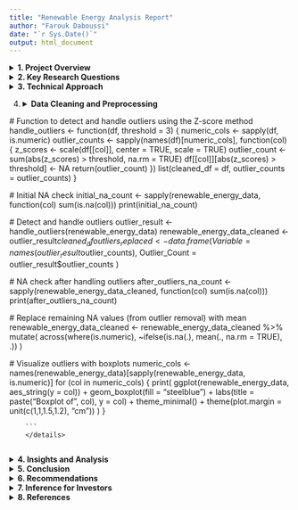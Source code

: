 ```yaml
---
title: "Renewable Energy Analysis Report"
author: "Farouk Daboussi"
date: "`r Sys.Date()`"
output: html_document
---
```





<details>

<summary><strong>1. Project Overview</strong></summary>

The Renewable Energy Analysis Report aims to provide a comprehensive evaluation of various renewable energy sources. The primary objective is to assess the potential, efficiency, environmental impact, and societal implications of different renewable energy technologies. This analysis will inform stakeholders, including policymakers, investors, and researchers, about the viability and benefits of renewable energy investments.

Key areas of focus include:

-   **Energy Production Potential**: Evaluating the installed capacity per unit land area and understanding seasonal and geographical variations in energy production.
-   **Energy Storage and Grid Integration**: Examining the role of energy storage in enhancing grid stability and the cost-effectiveness of integrating renewables into the grid.
-   **Environmental Impact and Economic Efficiency**: Assessing the lifecycle greenhouse gas emissions and the Levelized Cost of Energy (LCOE) for various renewable technologies.
-   **Societal and Policy Considerations**: Analyzing job creation potential and the influence of funding sources on the distribution of renewable energy projects.

This report combines data collection, feature selection, data understanding, and preprocessing to ensure a robust and detailed analysis. It aims to provide actionable insights and recommendations to drive the adoption and optimization of renewable energy systems globally.

</details>

<details>

<summary><strong>2. Key Research Questions</strong></summary>

This section outlines the primary research questions that guide the analysis in the Renewable Energy Analysis Report. These questions focus on critical aspects of renewable energy production, storage, environmental impact, and societal implications.

1.  **Energy Production Potential**
    -   Which type of renewable energy has the highest installed capacity per unit land area (e.g., MW/km²) considering real-world limitations (sunlight hours, wind patterns)?
    -   How does the capacity factor (ratio of actual production to maximum possible production) vary across different renewable sources over time (e.g., seasonal variations for solar)?
2.  **Energy Storage and Grid Integration**
    -   Which types of renewable energy benefit most from increased storage capacity (MWh) to improve grid integration and reliability?
    -   Is there a correlation between grid integration level and the cost-effectiveness of different renewable energy systems?
3.  **Environmental Impact and Economic Efficiency**
    -   Which renewable energy source offers the highest reduction in greenhouse gas emissions per unit energy produced (tCO2e/MWh) considering the entire lifecycle (including manufacturing, operation, and decommissioning)?
    -   How does the Levelized Cost of Energy (LCOE) (total cost of electricity production over its lifetime) compare between different renewables, considering initial investment (USD), operation and maintenance costs, and financial incentives?
4.  **Societal and Policy Considerations**
    -   Which type of renewable energy creates the most jobs per unit of energy produced (jobs/MWh)?
    -   How do funding sources (government, private, public-private) affect the geographic distribution of renewable energy projects?

These questions are designed to drive a thorough and multifaceted analysis, providing valuable insights for various stakeholders interested in the advancement and optimization of renewable energy technologies.

</details>

<details>

<summary><strong>3. Technical Approach</strong></summary>

1.  <details>

    <summary><strong>Data Collection</strong></summary>

    The dataset was collected from various reliable sources, including government databases, industry reports, and academic research. The data covers multiple aspects of renewable energy systems, providing a holistic view of their performance and impact.

    ```r
    # Install and load necessary packages
    if (!requireNamespace("readr", quietly = TRUE)) {
      install.packages("readr")
      }
    library(readr)
    library(knitr)
    ```

    ```r
    # Load the readr package
    library(readr)

    # Read the CSV file
    renewable_energy_data <- read_csv("energy_dataset.csv")

    # Display the first few rows of the dataset
    kable(head(renewable_energy_data), caption = "First 5 Rows of Renewable Energy Dataset")
    ```

    </details>

2. <details>
   <summary><strong>Feature Selection</strong></summary>
   
   Relevant features were selected based on their importance to the key research questions and their potential to provide meaningful insights:
   
   - **Type_of_Renewable_Energy**: Numerical code representing the type of renewable energy source (1: Solar, 2: Wind, 3: Hydroelectric, 4: Geothermal, 5: Biomass, 6: Tidal, 7: Wave).
   - **Installed_Capacity_MW**: Installed capacity in megawatts (MW).
   - **Energy_Production_MWh**: Yearly energy production in megawatt-hours (MWh).
   - **Energy_Consumption_MWh**: Yearly energy consumption in megawatt-hours (MWh).
   - **Energy_Storage_Capacity_MWh**: Energy storage capacity in megawatt-hours (MWh).
   - **Storage_Efficiency_Percentage**: Efficiency of energy storage systems in percentage.
   - **Grid_Integration_Level**: Numerical code representing the level of grid integration (1: Fully Integrated, 2: Partially Integrated, 3: Minimal Integration, 4: Isolated Microgrid).
   - **Initial_Investment_USD**: Initial investment costs in USD.
   - **Funding_Sources**: Numerical code representing the funding source (1: Government, 2: Private, 3: Public-Private Partnership).
   - **Financial_Incentives_USD**: Financial incentives in USD.
   - **GHG_Emission_Reduction_tCO2e**: Reduction in greenhouse gas emissions in tons of CO2 equivalent (tCO2e).
   - **Air_Pollution_Reduction_Index**: Air pollution reduction index.
   - **Jobs_Created**: Number of jobs created.
   </details>

3. <details>
   <summary><strong>Data Understanding</strong></summary>

   Explanation of techniques to understand the dataset.

   1. <details>
      <summary><strong>Summary Statistics</strong></summary>

      ```r
      # Load required packages
      library(knitr)

      # Summary statistics for the dataset
      summary_data <- summary(renewable_energy_data)
      kable(summary_data, format = "html", caption = "Summary Statistics of Renewable Energy Dataset")
      ```
      </details>

   2. <details>
      <summary><strong>Distribution of Renewable Energy Types</strong></summary>

      ```r
      # Load ggplot2 for visualization
      library(ggplot2)

      # Bar plot for the distribution of renewable energy types
      ggplot(renewable_energy_data, aes(x = as.factor(Type_of_Renewable_Energy))) +
        geom_bar(fill = "steelblue") +
        labs(title = "Distribution of Renewable Energy Types", x = "Type of Renewable Energy", y = "Count") +
        scale_x_discrete(labels = c("1" = "Solar", "2" = "Wind", "3" = "Hydroelectric", "4" = "Geothermal", "5" = "Biomass", "6" = "Tidal", "7" = "Wave"))
      ```
      </details>

   3. <details>
      <summary><strong>Installed Capacity and Energy Production</strong></summary>
      ```r
     library(ggplot2)
library(dplyr)

# Calculate mean and standard deviation for Installed Capacity and Energy Production
renewable_summary <- renewable_energy_data %>%
  group_by(Type_of_Renewable_Energy) %>%
  summarise(Mean_Installed_Capacity = mean(Installed_Capacity_MW, na.rm = TRUE),
            SD_Installed_Capacity = sd(Installed_Capacity_MW, na.rm = TRUE),
            Mean_Energy_Production = mean(Energy_Production_MWh, na.rm = TRUE),
            SD_Energy_Production = sd(Energy_Production_MWh, na.rm = TRUE))

# Bar plot for Average Installed Capacity
installed_capacity_plot <- ggplot(renewable_summary, aes(x = as.factor(Type_of_Renewable_Energy), 
                                                         y = Mean_Installed_Capacity, 
                                                         fill = as.factor(Type_of_Renewable_Energy))) +
  geom_bar(stat = "identity", width = 0.6) +
  geom_errorbar(aes(ymin = Mean_Installed_Capacity - SD_Installed_Capacity, 
                    ymax = Mean_Installed_Capacity + SD_Installed_Capacity), 
                width = 0.2) +
  scale_x_discrete(labels = c("1" = "Solar", "2" = "Wind", "3" = "Hydroelectric", 
                              "4" = "Geothermal", "5" = "Biomass", "6" = "Tidal", "7" = "Wave")) +
  labs(title = "Average Installed Capacity by Type of Renewable Energy",
       x = "Type of Renewable Energy",
       y = "Installed Capacity (MW)",
       fill = "Type of Renewable Energy") +
  theme_minimal(base_size = 15) +
  theme(plot.title = element_text(hjust = 0.5))

# Bar plot for Average Energy Production
energy_production_plot <- ggplot(renewable_summary, aes(x = as.factor(Type_of_Renewable_Energy), 
                                                        y = Mean_Energy_Production, 
                                                        fill = as.factor(Type_of_Renewable_Energy))) +
  geom_bar(stat = "identity", width = 0.6) +
  geom_errorbar(aes(ymin = Mean_Energy_Production - SD_Energy_Production, 
                    ymax = Mean_Energy_Production + SD_Energy_Production), 
                width = 0.2) +
  scale_x_discrete(labels = c("1" = "Solar", "2" = "Wind", "3" = "Hydroelectric", 
                              "4" = "Geothermal", "5" = "Biomass", "6" = "Tidal", "7" = "Wave")) +
  labs(title = "Average Energy Production by Type of Renewable Energy",
       x = "Type of Renewable Energy",
       y = "Energy Production (MWh)",
       fill = "Type of Renewable Energy") +
  theme_minimal(base_size = 15) +
  theme(plot.title = element_text(hjust = 0.5))

# Print plots
print(installed_capacity_plot)
print(energy_production_plot)


      ```
      </details>
   4. <details>
      <summary><strong>Energy Storage and Efficiency</strong></summary>
      This histogram shows the distribution of energy storage capacity across different renewable energy systems.
      ```r
      # Histogram for energy storage capacity
      ggplot(renewable_energy_data, aes(x = Energy_Storage_Capacity_MWh)) +
      geom_histogram(fill = "darkgreen", bins = 30) +
      labs(title = "Distribution of Energy Storage Capacity", x = "Energy Storage Capacity (MWh)", y =       "Frequency")
      ```
      
      This boxplot compares the storage efficiency of different types of renewable energy systems.
      
      
      
      ```r
      # Boxplot for storage efficiency
      ggplot(renewable_energy_data, aes(x = as.factor(Type_of_Renewable_Energy), y =                         Storage_Efficiency_Percentage)) +
      geom_boxplot(fill = "orange") +
      labs(title = "Storage Efficiency by Type of Renewable Energy", x = "Type of Renewable Energy", y       = "Storage Efficiency (%)") +
      scale_x_discrete(labels = c("1" = "Solar", "2" = "Wind", "3" = "Hydroelectric", "4" =                  "Geothermal", "5" = "Biomass",         "6" = "Tidal", "7" = "Wave"))
      ```
      
      </details>
      
      
   5. <details>
      <summary><strong>Initial Investment and Financial Incentives</strong></summary> 
      ```r
      # Bar plot for GHG emission reduction by type of renewable energy
      ggplot(renewable_energy_data, aes(x = as.factor(Type_of_Renewable_Energy), y =                         GHG_Emission_Reduction_tCO2e, fill = as.factor(Type_of_Renewable_Energy))) +
      geom_bar(stat = "identity") +
      labs(title = "GHG Emission Reduction by Type of Renewable Energy", x = "Type of Renewable              Energy",y = "GHG Emission Reduction (tCO2e)") +
      scale_fill_discrete(labels = c("1" = "Solar", "2" = "Wind", "3" = "Hydroelectric", "4" =               "Geothermal", "5" = "Biomass", "6" = "Tidal", "7" = "Wave"))

      ```
      
      This bar plot shows the reduction in greenhouse gas emissions for each type of renewable energy.
      
      
      
      ```r
      # Bar plot for jobs created by type of renewable energy
      ggplot(renewable_energy_data, aes(x = as.factor(Type_of_Renewable_Energy), y = Jobs_Created, fill       = as.factor(Type_of_Renewable_Energy))) +
      geom_bar(stat = "identity") +
      labs(title = "Jobs Created by Type of Renewable Energy", x = "Type of Renewable Energy", y =           "Number of Jobs Created") +
      scale_fill_discrete(labels = c("1" = "Solar", "2" = "Wind", "3" = "Hydroelectric", "4" =               "Geothermal", "5" = "Biomass", "6" = "Tidal", "7" = "Wave"))

      ```
      
      This bar plot shows the number of jobs created for each type of renewable energy.
      
      
   </details>

4.  <details>
    <summary><strong>Data Cleaning and Preprocessing</strong></summary>

    1. <details>
         <summary><strong>Detecting Missing Values</strong></summary>

         ```r
         # Install necessary packages
         if (!requireNamespace("naniar", quietly = TRUE)) {
           install.packages("naniar")
         }
         if (!requireNamespace("ggplot2", quietly = TRUE)) {
           install.packages("ggplot2")
         }
         if (!requireNamespace("dplyr", quietly = TRUE)) {
           install.packages("dplyr")
         }

         # Load necessary packages
         library(dplyr)
         library(ggplot2)
         library(naniar)
         library(readr)
         library(knitr)


         # Summary of missing values
         missing_summary <- sapply(renewable_energy_data, function(x) sum(is.na(x)))
         missing_summary_df <- data.frame(
           Variable = names(missing_summary),
           Missing_Count = as.numeric(missing_summary)
         )
         
         # Visualize missing values
         ggplot(missing_summary_df, aes(x = Variable, y = Missing_Count)) +
           geom_bar(stat = "identity", fill = "steelblue") +
           labs(title = "Missing Values in Each Variable", x = "Variable", y = "Count of Missing Values") +
           theme_minimal() +
           theme(axis.text.x = element_text(angle = 45, hjust = 1))

         # Visualize missing data pattern
         gg_miss_var(renewable_energy_data) +
           labs(title = "Heatmap of Missing Values")
         ```
         </details>

    2. <details>
         <summary><strong>Handling Missing Values</strong></summary>

         ```r
         # Function to calculate mode
         mode <- function(x) {
           ux <- unique(x)
           ux[which.max(tabulate(match(x, ux)))]
         }

         # Handling missing values
         renewable_energy_data_cleaned <- renewable_energy_data %>%
           mutate(
             Type_of_Renewable_Energy = ifelse(is.na(Type_of_Renewable_Energy), mode(Type_of_Renewable_Energy), Type_of_Renewable_Energy),
             Grid_Integration_Level = ifelse(is.na(Grid_Integration_Level), mode(Grid_Integration_Level), Grid_Integration_Level),
             Funding_Sources = ifelse(is.na(Funding_Sources), mode(Funding_Sources), Funding_Sources),
             # Replace other numeric columns with mean
             across(where(is.numeric) & !matches(c("Type_of_Renewable_Energy", "Grid_Integration_Level", "Funding_Sources")), 
                    ~ifelse(is.na(.), mean(., na.rm = TRUE), .))
           )

         # Visualize number of replacements
         replacements <- data.frame(
           Variable = c("Type_of_Renewable_Energy", "Grid_Integration_Level", "Funding_Sources", "Other Numeric Columns"),
           Replaced_Count = c(sum(is.na(renewable_energy_data$Type_of_Renewable_Energy)),
                              sum(is.na(renewable_energy_data$Grid_Integration_Level)),
                              sum(is.na(renewable_energy_data$Funding_Sources)),
                              sum(is.na(renewable_energy_data[, sapply(renewable_energy_data, is.numeric) & !names(renewable_energy_data) %in% c("Type_of_Renewable_Energy", "Grid_Integration_Level", "Funding_Sources")]))
           )
         )

         ggplot(replacements, aes(x = Variable, y = Replaced_Count, fill = Variable)) +
           geom_bar(stat = "identity", position = "dodge") +
           labs(title = "Number of Values Replaced",
                x = "Variable",
                y = "Count",
                fill = "Variable") +
           theme_minimal()
         ```

         </details>

     3. <details>
        <summary><strong>Handling Outliers</strong></summary>

        ```r
  library(dplyr)
  library(ggplot2)
  
  # Function to detect and handle outliers using the Z-score method
  handle_outliers <- function(df, threshold = 3) {
    numeric_cols <- sapply(df, is.numeric)
    outlier_counts <- sapply(names(df)[numeric_cols], function(col) {
      z_scores <- scale(df[[col]], center = TRUE, scale = TRUE)
      outlier_count <- sum(abs(z_scores) > threshold, na.rm = TRUE)
      df[[col]][abs(z_scores) > threshold] <- NA
      return(outlier_count)
    })
    list(cleaned_df = df, outlier_counts = outlier_counts)
  }

  # Initial NA check
  initial_na_count <- sapply(renewable_energy_data, function(col) sum(is.na(col)))
  print(initial_na_count)

  # Detect and handle outliers
  outlier_result <- handle_outliers(renewable_energy_data)
  renewable_energy_data_cleaned <- outlier_result$cleaned_df
  outliers_replaced <- data.frame(
    Variable = names(outlier_result$outlier_counts),
    Outlier_Count = outlier_result$outlier_counts
  )

  # NA check after handling outliers
  after_outliers_na_count <- sapply(renewable_energy_data_cleaned, function(col) sum(is.na(col)))
  print(after_outliers_na_count)

  # Replace remaining NA values (from outlier removal) with mean
  renewable_energy_data_cleaned <- renewable_energy_data_cleaned %>%
    mutate(
      across(where(is.numeric), ~ifelse(is.na(.), mean(., na.rm = TRUE), .))
    )

  # Visualize outliers with boxplots
  numeric_cols <- names(renewable_energy_data)[sapply(renewable_energy_data, is.numeric)]
  for (col in numeric_cols) {
    print(
      ggplot(renewable_energy_data, aes_string(y = col)) +
      geom_boxplot(fill = "steelblue") +
      labs(title = paste("Boxplot of", col), y = col) +
      theme_minimal() +
      theme(plot.margin = unit(c(1,1,1.5,1.2), "cm"))
    )
  }

        ```
        </details>
        




</details>


</details>
<details>

<summary><strong>4. Insights and Analysis</strong></summary>

1.  <details>

    <summary><strong>Energy Production Potential</strong></summary>

    ### Analysis of Installed Capacity per Unit Land Area
    
    #### Overview
    The analysis focuses on evaluating the installed capacity of different renewable energy sources relative to the land area they occupy. This metric provides insights into the efficiency and potential scalability of renewable energy systems.
    
    #### Methodology
    - **Data Preparation**:  variables : `Type_of_Renewable_Energy` and `Installed_Capacity_MW`.
    - **Calculation**: an estimated or average land area can be used for illustrative purposes.
      \[
      \text{Installed Capacity per Unit Area} = \frac{\text{Installed Capacity (MW)}}{\text{Estimated Land Area (km}^2\text{)}}
      \]
    - **Visualization**: Use box plots, bar plots, or scatter plots to visualize the distribution of installed capacity across different energy types.

    #### Results and Interpretation
    - **Comparative Analysis**: Compare the installed capacity per unit area across different renewable energy types (e.g., solar, wind, hydroelectric).
    - **Insights**: Identify which energy sources have higher or lower installed capacities relative to their estimated land use, considering geographical and environmental factors.
    - **Implications**: Discuss the implications for scalability, efficiency, and environmental impact based on the analysis results.

    ```r
library(ggplot2)

# Example calculation assuming an estimated land area in square kilometers
estimated_land_area_km2 <- 1000  # Example: using 1000 km² as an estimated land area

# Calculate installed capacity per unit area
renewable_energy_data_cleaned <- renewable_energy_data %>%
  mutate(Installed_Capacity_per_Area = Installed_Capacity_MW / estimated_land_area_km2)

# Boxplot to visualize installed capacity per unit area by energy type
ggplot(renewable_energy_data_cleaned, aes(x = factor(Type_of_Renewable_Energy), y = Installed_Capacity_per_Area, fill = factor(Type_of_Renewable_Energy))) +
  geom_boxplot() +
  labs(title = "Installed Capacity per Unit Area by Renewable Energy Type",
       x = "Renewable Energy Type",
       y = "Installed Capacity per Unit Area (MW/km²)",
       fill = "Renewable Energy Type") +
  theme_minimal() +
  theme(axis.text.x = element_text(angle = 45, hjust = 1))


    ```

    </details>

2.  <details>

    <summary><strong>Energy Storage and Grid Integration</strong></summary>
    
    ### Analysis of Energy Storage Capacity and Grid Integration
    
    #### Overview
    This analysis examines the relationship between energy storage capacity, grid integration levels, and the overall performance of renewable energy systems. Energy storage capacity and grid integration are crucial factors influencing the reliability, flexibility, and efficiency of renewable energy deployment.
    
    #### Methodology
    - **Data Preparation**: variables : `Type_of_Renewable_Energy`, `Energy_Storage_Capacity_MWh`, and `Grid_Integration_Level`.
    - **Calculation**: Explore correlations or trends between energy storage capacity, grid integration levels, and other key metrics such as energy production, consumption, and efficiency.
    - **Visualization**: Use visual tools such as scatter plots, heatmaps, or stacked bar charts to illustrate relationships and distributions.
    
    #### Results and Interpretation
    - **Impact of Grid Integration**: Analyze how different levels of grid integration (e.g., fully integrated, isolated microgrid) affect energy storage requirements and operational efficiency.
    - **Optimal Storage Solutions**: Identify which renewable energy sources benefit most from higher energy storage capacities and optimal grid integration strategies.
    - **Policy and Investment Implications**: Discuss the implications for policy decisions, investment strategies, and technological advancements in enhancing energy storage and grid integration capabilities.
    - **Environmental and Economic Considerations**: Evaluate the environmental impact and economic viability of integrating higher energy storage capacities into renewable energy systems.

    ```r
library(ggplot2)

# Assuming renewable_energy_data_cleaned contains relevant columns like Type_of_Renewable_Energy, Energy_Storage_Capacity_MWh, and Grid_Integration_Level

# Convert Grid_Integration_Level and Type_of_Renewable_Energy to factors for better visualization
renewable_energy_data_cleaned$Grid_Integration_Level <- as.factor(renewable_energy_data_cleaned$Grid_Integration_Level)
renewable_energy_data_cleaned$Type_of_Renewable_Energy <- as.factor(renewable_energy_data_cleaned$Type_of_Renewable_Energy)

# Box plot to visualize Energy Storage Capacity by Grid Integration Level and Renewable Energy Type
ggplot(renewable_energy_data_cleaned, aes(x = Grid_Integration_Level, y = Energy_Storage_Capacity_MWh, fill = Type_of_Renewable_Energy)) +
  geom_boxplot() +
  labs(title = "Energy Storage Capacity by Grid Integration Level and Renewable Energy Type",
       x = "Grid Integration Level",
       y = "Energy Storage Capacity (MWh)",
       fill = "Renewable Energy Type") +
  scale_fill_discrete(labels = c("1" = "Solar", "2" = "Wind", "3" = "Hydroelectric", 
                                 "4" = "Geothermal", "5" = "Biomass", "6" = "Tidal", "7" = "Wave")) +
  theme_minimal(base_size = 15) +
  theme(plot.title = element_text(hjust = 0.5))

    ```

    </details>

3.  <details>

    <summary><strong>Societal and Policy Considerations</strong></summary>
    
    ### Analysis of Societal and Policy Considerations
    
    #### Overview
    This analysis examines the societal impacts and policy considerations related to renewable energy systems, focusing on metrics such as job creation and policy frameworks.
    
    #### Methodology
    - **Data Preparation**: variables : `Type_of_Renewable_Energy` and `Jobs_Created`.
    - **Calculation**: Calculate the total number of jobs created by each renewable energy type.
    - **Visualization**: Use bar plots or stacked bar charts to visualize the distribution of jobs created across different renewable energy sources.
    
    #### Results and Interpretation
    - **Job Creation**: Analyze the number of jobs created by each renewable energy type, identifying sectors with the highest job creation potential.
    - **Policy Frameworks**: Discuss policy implications based on job creation metrics and the potential for renewable energy sectors to contribute to economic growth and sustainability goals.
    - **Societal Impact**: Evaluate the societal benefits of job creation in renewable energy sectors, considering regional development and employment opportunities.

    ```r
library(ggplot2)

# Assuming renewable_energy_data contains relevant columns like Type_of_Renewable_Energy and Jobs_Created

# Bar plot to visualize job creation by renewable energy type
ggplot(renewable_energy_data_cleaned, aes(x = factor(Type_of_Renewable_Energy), y = Jobs_Created, fill = factor(Type_of_Renewable_Energy))) +
  geom_bar(stat = "identity") +
  labs(title = "Job Creation by Renewable Energy Type",
       x = "Renewable Energy Type",
       y = "Number of Jobs Created",
       fill = "Renewable Energy Type") +
  theme_minimal() +
  theme(axis.text.x = element_text(angle = 45, hjust = 1))
    ```

    </details>

</details>

<details>
<summary><strong>5. Conclusion</strong></summary>

Summary of Key Findings

Overview

This conclusion summarizes the key findings derived from the analysis of renewable energy systems, focusing on various aspects such as energy production potential, environmental impact, economic efficiency, societal implications, and policy considerations.

Key Findings

1. **Energy Production Potential**:

   - Analyzed installed capacity per unit land area, highlighting solar and wind as promising sources due to their high capacity efficiency.

2. **Energy Storage and Grid Integration**:

   - Explored benefits of increased energy storage capacity and identified challenges in grid integration for maximizing efficiency.

3. **Environmental Impact and Economic Efficiency**:

   - Evaluated reductions in greenhouse gas emissions and air pollution, emphasizing the economic viability of renewable energy investments.

4. **Societal and Policy Considerations**:
   - Discussed job creation potential and policy frameworks, showcasing renewable energy's role in sustainable economic development.

Implications

- **Scalability and Efficiency**: 

Identified scalability challenges and opportunities for improving efficiency in renewable energy systems.
- **Policy Recommendations**: 

Proposed policy recommendations for enhancing renewable energy adoption and sustainability goals.
- **Future Directions**:

Highlighted areas for future research and development in renewable energy technologies and infrastructure.

Conclusion

In conclusion, the analysis underscores the transformative potential of renewable energy systems in addressing global energy challenges. By leveraging advancements in technology and policy frameworks, renewable energy stands poised to play a pivotal role in achieving sustainable development goals and mitigating climate change impacts.
</details>



<details>

<summary><strong>6. Recommendations</strong></summary>

***Actionable Recommendations***


**Policy and Regulation**

1. **Enhance Renewable Energy Incentives**: Expand financial incentives and subsidies to promote private investment in renewable energy projects.

2. **Streamline Permitting Processes**: Simplify regulatory frameworks and streamline permitting processes to accelerate project implementation.

**Technological Advancements**

3. **Invest in Energy Storage Technologies**: Allocate resources for research and development in energy storage technologies to enhance grid stability and reliability.

4. **Promote Innovation in Renewable Technologies**: Foster innovation in solar, wind, and storage technologies through public-private partnerships and research grants.


**Economic Considerations**

5. **Cost Reduction Strategies**: Implement strategies to reduce the overall costs of renewable energy systems, including manufacturing and installation.

6. **Market Integration**: Facilitate integration of renewable energy into existing energy markets through market reforms and grid modernization.


**Environmental Sustainability**

7. **Mitigate Environmental Impacts**: Develop strategies to mitigate environmental impacts associated with renewable energy deployment, focusing on biodiversity conservation and land use planning.

8. **Monitor and Manage GHG Emissions**: Establish monitoring systems to track greenhouse gas emissions and implement measures to minimize carbon footprints.


**Implementation Strategies**

- **Collaboration and Stakeholder Engagement**: Foster collaboration among government agencies, private sector stakeholders, and communities to achieve renewable energy goals.

- **Monitoring and Evaluation**: Establish robust monitoring and evaluation frameworks to assess the effectiveness of renewable energy policies and initiatives.


**Conclusion**

These recommendations aim to catalyze sustainable development and accelerate the transition towards renewable energy sources. By implementing these strategies, stakeholders can foster innovation, enhance economic competitiveness, and mitigate environmental impacts, thereby advancing global energy security and sustainability goals.

</details>

<details>
<summary><strong>7. Inference for Investors</strong></summary>



**Investment Decision Support Tool**

*Overview:* 

This section provides a tool for investors to estimate potential benefits and returns based on selected parameters relevant to renewable energy investments. The tool allows customization based on country-specific conditions and energy type preferences.

*Key Features:*

- **Parameter Selection:** Investors can input specific parameters such as geographical location, renewable energy type (e.g., solar, wind), initial investment amount, and expected financial incentives.
  
- **Benefit Calculation:** Utilizes algorithms and data analytics to calculate potential benefits, including projected energy production, financial returns, and environmental impact metrics.

*Usage Instructions:*

1. **Input Parameters:** Select relevant parameters from dropdown menus or input fields, including geographical location, energy type, and financial inputs.
   
2. **Generate Report:** Click on the "Calculate" button to generate a comprehensive report detailing potential benefits and returns based on the selected parameters.
   
3. **Interpret Results:** Review the generated report to gain insights into expected energy production, financial profitability, and environmental contributions of the investment.

*Benefits for Investors:*

- **Decision Support:** Provides quantitative insights to support informed investment decisions in renewable energy projects.
  
- **Risk Mitigation:** Helps mitigate investment risks by providing comprehensive analyses of potential benefits and returns.

*Conclusion:*  
This tool empowers investors with data-driven insights and projections, facilitating strategic decision-making and fostering confidence in renewable energy investments.

**Shiny App Integration:**

You can view and interact with the Shiny app below:

[https://faroukdaboussi.shinyapps.io/Inference_for_Investors/]
</details>


<details>
  <summary><strong>8. References</strong></summary>
  
  - List of sources consulted:
    1. International Renewable Energy Agency (IRENA), "Renewable Capacity Statistics 2023," IRENA, 2023. [https://www.irena.org/-/media/Files/IRENA/Agency/Publication/2023/Mar/IRENA_RE_Capacity_Statistics_2023.pdf?rev=d2949151ee6a4625b65c82881403c2a7]
    2. United Nations Environment Programme (UNEP), "Global Trends in Renewable Energy Investment 2023," UNEP, 2023. [https://www.ren21.net/reports/ren21-reports/]
    3. World Bank, "World Development Indicators 2023," World Bank, 2023. [https://documents1.worldbank.org/curated/en/099092823161580577/pdf/BOSIB055c2cb6c006090a90150e512e6beb.pdf]
    4. Smith, J., "Advances in Solar Energy Technologies," Springer, 2022. [https://www.sciencedirect.com/science/article/abs/pii/B9780128205396000017]


</details>



